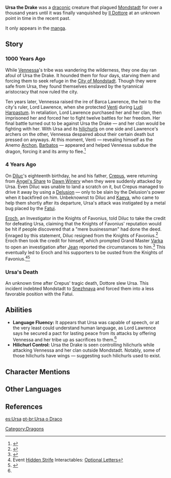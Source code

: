 {{Character Infobox
|image            = NPC Ursa the Drake.png
|type             = Manga-Only
|deceased         = Past
}}
'''Ursa the Drake''' was a [[dragon|draconic]] creature that plagued [[Mondstadt]] for over a thousand years until it was finally vanquished by [[Il Dottore]] at an unknown point in time in the recent past.

It only appears in the [[manga]].

==Story==
===1000 Years Ago===
While [[Vennessa]]'s tribe was wandering the wilderness, they one day ran afoul of Ursa the Drake. It hounded them for four days, starving them and forcing them to seek refuge in the [[City of Mondstadt]]. Though they were safe from Ursa, they found themselves enslaved by the tyrannical aristocracy that now ruled the city.

Ten years later, Vennessa raised the ire of Barca Lawrence, the heir to the city's ruler, Lord Lawrence, when she protected [[Venti]] during [[Ludi Harpastum]]. In retaliation, Lord Lawrence purchased her and her clan, then imprisoned her and forced her to fight twelve battles for her freedom. Her final battle turned out to be against Ursa the Drake &mdash; and her clan would be fighting with her. With Ursa and its [[hilichurls]] on one side and Lawrence's archers on the other, Vennessa despaired about their certain death but pressed on anyways. At this moment, Venti &mdash; revealing himself as the Anemo [[Archon]], [[Barbatos]] &mdash; appeared and helped Vennessa subdue the dragon, forcing it and its army to flee.<ref name="Manga0">{{Ref/Manga|0}}</ref>

===4 Years Ago===
On [[Diluc]]'s eighteenth birthday, he and his father, [[Crepus]], were returning from [[Angel's Share]] to [[Dawn Winery]] when they were suddenly attacked by Ursa. Even Diluc was unable to land a scratch on it, but Crepus managed to drive it away by using a [[Delusion]] &mdash; only to be slain by the Delusion's power when it backfired on him. Unbeknownst to Diluc and [[Kaeya]], who came to help them shortly after its departure, Ursa's attack was instigated by a metal bug placed by the [[Fatui]].

[[Eroch]], an Investigator in the Knights of Favonius, told Diluc to take the credit for defeating Ursa, claiming that the Knights of Favonius' reputation would be hit if people discovered that a "mere businessman" had done the deed. Enraged by this statement, Diluc resigned from the Knights of Favonius.<ref>{{Ref/Manga|9}}</ref> Eroch then took the credit for himself, which prompted Grand Master [[Varka]] to open an investigation after [[Jean]] reported the circumstances to him.<ref>{{Ref/Quest|All's Well That Ends Well (Quest)}}</ref> This eventually led to Eroch and his supporters to be ousted from the Knights of Favonius.<ref>Event [[Hidden Strife]] Interactables: [[Hidden Strife/Story#Optional Letters|Optional Letters]]</ref><ref>{{Ref/CS|Jean|Vision}}</ref>

===Ursa's Death===
An unknown time after Crepus' tragic death, Dottore slew Ursa. This incident indebted Mondstadt to [[Snezhnaya]] and forced them into a less favorable position with the Fatui.

==Abilities==
* '''Language Fluency:''' It appears that Ursa was capable of speech, or at the very least could understand human language, as Lord Lawrence says he secured a pact for lasting peace from its attacks by offering Vennessa and her tribe up as sacrifices to them.<ref name="Manga0" />
* '''Hilichurl Control:''' Ursa the Drake is seen controlling hilichurls while attacking Vennessa and her clan outside Mondstadt. Notably, some of those hilichurls have wings &mdash; suggesting such hilichurls used to exist.

==Character Mentions==
{{Character Mentions}}

==Other Languages==
{{Other Languages
|en      = Ursa the Drake
|zhs     = 魔龙乌萨
|zhs_rm  = Mólóng Wūsà
|zht     = 魔龍烏薩
|zht_rm  = Mólóng Wūsà
|zh_tl   = Demon Dragon Ursa
|ja      = 魔龍ウルサ
|ja_rm   = Maryuu Urusa{{Assumed}}
|ja_tl   = Demon Dragon Ursa
|ko      = {{tt|마룡|魔龍}} 우르사
|ko_rm   = Maryong Ureusa
|ko_tl   = Demon Dragon Ursa
|es      = Dragόn Malvado Ursa
|es_tl   = Evil Dragon Ursa
|fr      = Ursa le maléfique
|fr_tl   = Ursa the Maleficent
|ru      = Великий дракон Урса
|ru_tl   = Great Dragon Ursa
|th      = มังกรร้ายเออร์ซ่า
|th_rm   = Mangkon Rai Oesa
|th_tl   = Evil Dragon Ursa
|vi      = Ursa the Drake
|de      = Drache Ursa
|de_tl   = Dragon Ursa
|id      = Ursa the Drake
|pt      = Ursa, O Draco
|pt_tl   = Ursa, the Dragon
|tr      = 
|tr_tl   = 
|it      = 
|it_tl   = 
}}

==References==
{{Reflist}}

[[Category:Dragons]]

[[es:Ursa]]
[[pt-br:Ursa o Draco]]